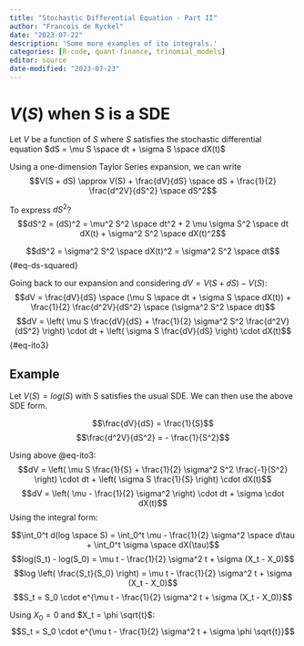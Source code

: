 ```yaml
---
title: "Stochastic Differential Equation - Part II"
author: "Francois de Ryckel"
date: "2023-07-22"
description: 'Some more examples of ito integrals.'
categories: [R-code, quant-finance, trinomial_models]
editor: source
date-modified: "2023-07-23"
---
```



# $V(S)$ when S is a SDE

Let $V$ be a function of $S$ where $S$ satisfies the stochastic differential equation $dS = \mu S \space dt + \sigma S \space dX(t)$ 

Using a one-dimension Taylor Series expansion, we can write $$V(S + dS) \approx V(S) + \frac{dV}{dS} \space dS + \frac{1}{2} \frac{d^2V}{dS^2} \space dS^2$$ 

To express $dS^2$? 
$$dS^2 = (dS)^2 = \mu^2 S^2 \space dt^2 + 2 \mu \sigma S^2  \space dt dX(t) + \sigma^2 S^2 \space dX(t)^2$$ 

$$dS^2 = \sigma^2 S^2 \space dX(t)^2 = \sigma^2 S^2 \space dt$$ {#eq-ds-squared}

Going back to our expansion and considering $dV = V(S+dS) - V(S)$: 
$$dV = \frac{dV}{dS} \space (\mu S \space dt + \sigma S \space dX(t)) + \frac{1}{2} \frac{d^2V}{dS^2} \space (\sigma^2 S^2 \space dt)$$
$$dV = \left( \mu S \frac{dV}{dS} + \frac{1}{2} \sigma^2 S^2 \frac{d^2V}{dS^2} \right) \cdot dt + \left( \sigma S \frac{dV}{dS} \right) \cdot dX(t)$$ {#eq-ito3}

::: {.callout-note}

# Example 

Let $V(S) = log(S)$ with S satisfies the usual SDE. We can then use the above SDE form. 

$$\frac{dV}{dS} = \frac{1}{S}$$
$$\frac{d^2V}{dS^2} = - \frac{1}{S^2}$$

Using above @eq-ito3: 
$$dV = \left( \mu S \frac{1}{S} + \frac{1}{2} \sigma^2 S^2 \frac{-1}{S^2} \right) \cdot dt + \left( \sigma S \frac{1}{S} \right) \cdot dX(t)$$
$$dV = \left( \mu - \frac{1}{2} \sigma^2  \right) \cdot dt + \sigma  \cdot dX(t)$$
Using the integral form: 

$$\int_0^t d(log \space S) = \int_0^t \mu - \frac{1}{2} \sigma^2 \space d\tau + \int_0^t \sigma \space dX(\tau)$$ 
$$log(S_t) - log(S_0) = \mu t - \frac{1}{2} \sigma^2 t + \sigma (X_t - X_0)$$ 
$$log \left( \frac{S_t}{S_0} \right) = \mu t - \frac{1}{2} \sigma^2 t + \sigma (X_t - X_0)$$ 
$$S_t = S_0 \cdot e^{\mu t - \frac{1}{2} \sigma^2 t + \sigma (X_t - X_0)}$$ 

Using $X_0 = 0$ and $X_t = \phi \sqrt{t}$: 
$$S_t = S_0 \cdot e^{\mu t - \frac{1}{2} \sigma^2 t + \sigma \phi \sqrt{t}}$$

:::







